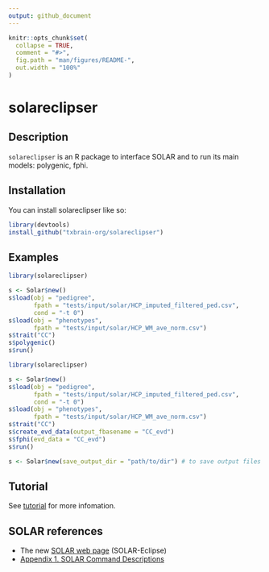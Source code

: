 ```yaml
---
output: github_document
---
```


<!-- README.md is generated from README.Rmd. Please edit that file -->

```r
knitr::opts_chunk$set(
  collapse = TRUE,
  comment = "#>",
  fig.path = "man/figures/README-",
  out.width = "100%"
)
```

# solareclipser

<!-- badges: start -->
<!-- badges: end -->

## Description

`solareclipser` is an R package to interface SOLAR and to run its main models: polygenic, fphi.

## Installation

You can install solareclipser like so:

``` r
library(devtools)
install_github("txbrain-org/solareclipser")
```

## Examples

```r
library(solareclipser)

s <- Solar$new()
s$load(obj = "pedigree",
       fpath = "tests/input/solar/HCP_imputed_filtered_ped.csv",
       cond = "-t 0")
s$load(obj = "phenotypes",
       fpath = "tests/input/solar/HCP_WM_ave_norm.csv")
s$trait("CC")
s$polygenic()
s$run()
```

```r
library(solareclipser)

s <- Solar$new()
s$load(obj = "pedigree",
       fpath = "tests/input/solar/HCP_imputed_filtered_ped.csv",
       cond = "-t 0")
s$load(obj = "phenotypes",
       fpath = "tests/input/solar/HCP_WM_ave_norm.csv")
s$trait("CC")
s$create_evd_data(output_fbasename = "CC_evd")
s$fphi(evd_data = "CC_evd")
s$run()
```

```r
s <- Solar$new(save_output_dir = "path/to/dir") # to save output files
```

## Tutorial

See [tutorial](inst/doc/tutorial.md) for more infomation.

## SOLAR references

* The new [SOLAR web page](https://solar-eclipse-genetics.org/) (SOLAR-Eclipse)
* [Appendix 1. SOLAR Command Descriptions](http://helix.nih.gov/Documentation/solar-6.6.2-doc/91.appendix_1_text.html)
